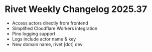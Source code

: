 
# Rivet Weekly Changelog 2025.37

- Access actors directly from frontend
- Simplified Cloudflare Workers integration
- Pino logging support
- Logs include actor name & key
- New domain name, rivet [dot] dev

